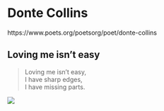 # Donte Collins 

https://www.poets.org/poetsorg/poet/donte-collins

## Loving me isn’t easy


> Loving me isn’t easy,   
> I have sharp edges,   
> I have missing parts.  



![](images/Donte_Collins.png)

